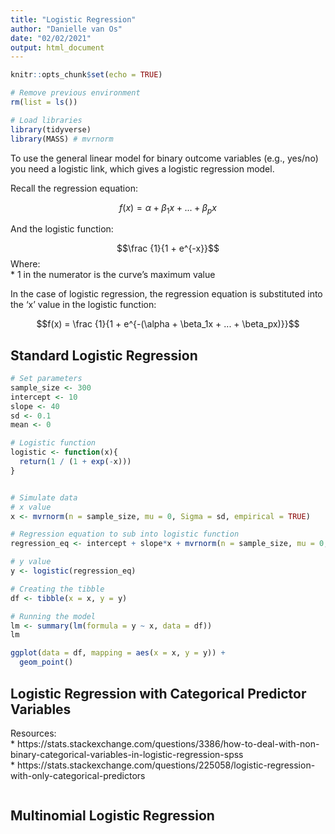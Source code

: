 ```yaml
---
title: "Logistic Regression"
author: "Danielle van Os"
date: "02/02/2021"
output: html_document
---
```


```r
knitr::opts_chunk$set(echo = TRUE)

# Remove previous environment
rm(list = ls())

# Load libraries
library(tidyverse)
library(MASS) # mvrnorm


```

To use the general linear model for binary outcome variables (e.g., yes/no) you need a logistic link, which gives a logistic regression model. 

Recall the regression equation: 

$$ f(x) = \alpha + \beta_1x + ... + \beta_px$$

And the logistic function: 

$$\frac {1}{1 + e^{-x}}$$
Where:  
* 1 in the numerator is the curve's maximum value

In the case of logistic regression, the regression equation is substituted into the 'x' value in the logistic function: 

$$f(x) = \frac {1}{1 + e^{-(\alpha + \beta_1x + ... + \beta_px)}}$$


## Standard Logistic Regression

```r

# Set parameters 
sample_size <- 300
intercept <- 10
slope <- 40
sd <- 0.1
mean <- 0

# Logistic function
logistic <- function(x){
  return(1 / (1 + exp(-x)))
}


# Simulate data 
# x value
x <- mvrnorm(n = sample_size, mu = 0, Sigma = sd, empirical = TRUE) 

# Regression equation to sub into logistic function
regression_eq <- intercept + slope*x + mvrnorm(n = sample_size, mu = 0, Sigma = sd, empirical = TRUE) 

# y value 
y <- logistic(regression_eq)

# Creating the tibble 
df <- tibble(x = x, y = y)

# Running the model 
lm <- summary(lm(formula = y ~ x, data = df))
lm

```

```r

ggplot(data = df, mapping = aes(x = x, y = y)) + 
  geom_point()

```

## Logistic Regression with Categorical Predictor Variables 

Resources:  
* https://stats.stackexchange.com/questions/3386/how-to-deal-with-non-binary-categorical-variables-in-logistic-regression-spss  
* https://stats.stackexchange.com/questions/225058/logistic-regression-with-only-categorical-predictors  

```r

```

## Multinomial Logistic Regression 

```r

```

